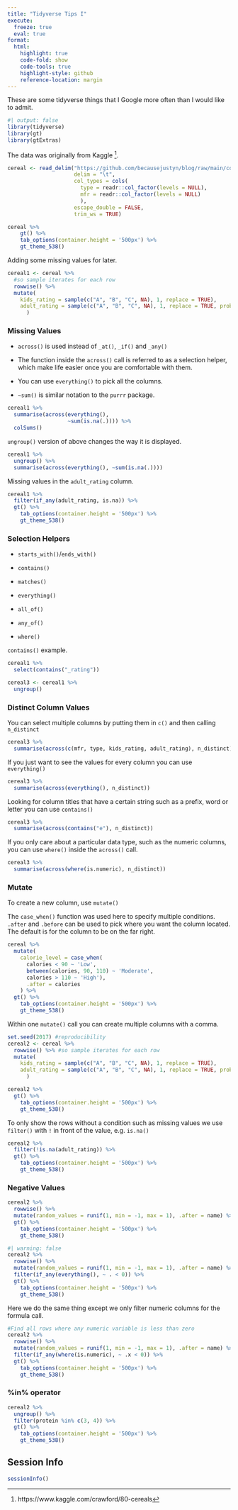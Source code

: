 ```yaml
---
title: "Tidyverse Tips I"
execute: 
  freeze: true
  eval: true
format:
  html:
    highlight: true
    code-fold: show
    code-tools: true
    highlight-style: github
    reference-location: margin
---
```


These are some tidyverse things that I Google more often than I would like to admit.

```r
#| output: false
library(tidyverse)
library(gt)
library(gtExtras)
```

The data was originally from Kaggle [^1]. 

::: {.column-margin}

[^1]: https://www.kaggle.com/crawford/80-cereals

:::

```r
cereal <- read_delim("https://github.com/becausejustyn/blog/raw/main/content/post/2021-07-12-tidyverse-tips/cereal.txt",
                     delim = "\t", 
                     col_types = cols(
                       type = readr::col_factor(levels = NULL),
                       mfr = readr::col_factor(levels = NULL)
                       ),
                     escape_double = FALSE, 
                     trim_ws = TRUE)
```

```r
cereal %>%
    gt() %>% 
    tab_options(container.height = '500px') %>%
    gt_theme_538() 
```

Adding some missing values for later.

```r
cereal1 <- cereal %>%
  #so sample iterates for each row
  rowwise() %>% 
  mutate(
    kids_rating = sample(c("A", "B", "C", NA), 1, replace = TRUE),
    adult_rating = sample(c("A", "B", "C", NA), 1, replace = TRUE, prob = c(0.1, 0.3, 0.5, 0.1))
      )
```

### Missing Values

-   `across()` is used instead of `_at()`, `_if()` and `_any()`

-   The function inside the `across()` call is referred to as a selection helper, which make life easier once you are comfortable with them.

-   You can use `everything()` to pick all the columns.

-   `~sum()` is similar notation to the `purrr` package.

```r
cereal1 %>%
  summarise(across(everything(), 
                   ~sum(is.na(.)))) %>%
  colSums() 
```

`ungroup()` version of above changes the way it is displayed.

```r
cereal1 %>%
  ungroup() %>%
  summarise(across(everything(), ~sum(is.na(.))))
```

Missing values in the `adult_rating` column.

```r
cereal1 %>%
  filter(if_any(adult_rating, is.na)) %>%
  gt() %>% 
    tab_options(container.height = '500px') %>%
    gt_theme_538() 
```

### Selection Helpers

-   `starts_with()`/`ends_with()`

-   `contains()`

-   `matches()`

-   `everything()`

-   `all_of()`

-   `any_of()`

-   `where()`

`contains()` example.
```r
cereal1 %>%
  select(contains("_rating")) 
```

```r
cereal3 <- cereal1 %>%
  ungroup()
```

### Distinct Column Values

You can select multiple columns by putting them in `c()` and then calling `n_distinct`

```r
cereal3 %>%
  summarise(across(c(mfr, type, kids_rating, adult_rating), n_distinct))
```

If you just want to see the values for every column you can use `everything()`

```r
cereal3 %>%
  summarise(across(everything(), n_distinct))
```

Looking for column titles that have a certain string such as a prefix, word or letter you can use `contains()`

```r
cereal3 %>%
  summarise(across(contains("e"), n_distinct))
```

If you only care about a particular data type, such as the numeric columns, you can use `where()` inside the `across()` call.

```r
cereal3 %>%
  summarise(across(where(is.numeric), n_distinct))
```

### Mutate

To create a new column, use `mutate()`

The `case_when()` function was used here to specify multiple conditions. `.after` and `.before` can be used to pick where you want the column located. The default is for the column to be on the far right.

```r
cereal %>%
  mutate(
    calorie_level = case_when(
      calories < 90 ~ 'Low',
      between(calories, 90, 110) ~ 'Moderate',
      calories > 110 ~ 'High'), 
      .after = calories
    ) %>%
  gt() %>% 
    tab_options(container.height = '500px') %>%
    gt_theme_538() 
```

Within one `mutate()` call you can create multiple columns with a comma.

```r
set.seed(2017) #reproducibility 
cereal2 <- cereal %>%
  rowwise() %>% #so sample iterates for each row
  mutate(
    kids_rating = sample(c("A", "B", "C", NA), 1, replace = TRUE),
    adult_rating = sample(c("A", "B", "C", NA), 1, replace = TRUE, prob = c(0.1, 0.3, 0.5, 0.1))
      )

cereal2 %>%
  gt() %>% 
    tab_options(container.height = '500px') %>%
    gt_theme_538() 
```

To only show the rows without a condition such as missing values we use `filter()` with `!` in front of the value, e.g. `is.na()`

```r
cereal2 %>%
  filter(!is.na(adult_rating)) %>%
  gt() %>% 
    tab_options(container.height = '500px') %>%
    gt_theme_538() 
```

### Negative Values

```r
cereal2 %>%
  rowwise() %>%
  mutate(random_values = runif(1, min = -1, max = 1), .after = name) %>%
  gt() %>% 
    tab_options(container.height = '500px') %>%
    gt_theme_538() 
```

```r
#| warning: false
cereal2 %>%
  rowwise() %>%
  mutate(random_values = runif(1, min = -1, max = 1), .after = name) %>%
  filter(if_any(everything(), ~ . < 0)) %>%
  gt() %>% 
    tab_options(container.height = '500px') %>%
    gt_theme_538() 
```

Here we do the same thing except we only filter numeric columns for the formula call.

```r
#Find all rows where any numeric variable is less than zero
cereal2 %>%
  rowwise() %>%
  mutate(random_values = runif(1, min = -1, max = 1), .after = name) %>%
  filter(if_any(where(is.numeric), ~ .x < 0)) %>%
  gt() %>% 
    tab_options(container.height = '500px') %>%
    gt_theme_538() 
```

### %in% operator

```r
cereal2 %>%
  ungroup() %>%
  filter(protein %in% c(3, 4)) %>%
  gt() %>% 
    tab_options(container.height = '500px') %>%
    gt_theme_538() 
```

:::{.callout-caution collapse="true"}
## Session Info

```r
sessionInfo()
```
:::
